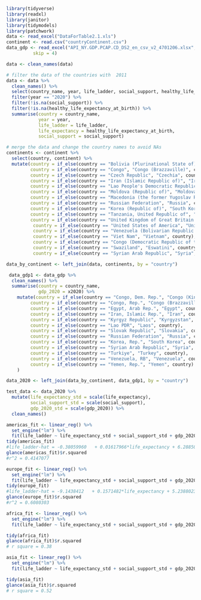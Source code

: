 ```r
library(tidyverse)
library(readxl)
library(janitor)
library(tidymodels)
library(patchwork)
data <- read_excel("DataForTable2.1.xls")
continent <- read.csv("countryContinent.csv")
data_gdp <- read_excel("API_NY.GDP.PCAP.CD_DS2_en_csv_v2_4701206.xlsx", 
          skip = 4)
```

```r
data <- clean_names(data)

# filter the data of the countries with  2011 
data <- data %>%
  clean_names() %>% 
  select(country_name, year, life_ladder, social_support, healthy_life_expectancy_at_birth) %>%
  filter(year == "2020") %>%
  filter(!is.na(social_support)) %>%
  filter(!is.na(healthy_life_expectancy_at_birth)) %>%
  summarise(country = country_name, 
            year = year,
            life_ladder = life_ladder,
            life_expectancy = healthy_life_expectancy_at_birth,
            social_support = social_support)
```

```r
# merge the data and change the country names to avoid NAs
continents <- continent %>%
  select(country, continent) %>%
  mutate(country = if_else(country == "Bolivia (Plurinational State of)", "Bolivia", country),
         country = if_else(country == "Congo", "Congo (Brazzaville)", country),
         country = if_else(country == "Czech Republic", "Czechia", country),
         country = if_else(country == "Iran (Islamic Republic of)", "Iran", country),
         country = if_else(country == "Lao People's Democratic Republic", "Laos", country),
         country = if_else(country == "Moldova (Republic of)", "Moldova", country),
         country = if_else(country == "Macedonia (the former Yugoslav Republic of)", "North Macedonia", country),
         country = if_else(country == "Russian Federation", "Russia", country),
         country = if_else(country == "Korea (Republic of)", "South Korea", country),
         country = if_else(country == "Tanzania, United Republic of", "Tanzania", country),
         country = if_else(country == "United Kingdom of Great Britain and Northern Ireland", "United Kingdom", country),
          country = if_else(country == "United States of America", "United States", country),
          country = if_else(country == "Venezuela (Bolivarian Republic of)", "Venezuela", country),
          country = if_else(country == "Viet Nam", "Vietnam", country),
          country = if_else(country == "Congo (Democratic Republic of the)", "Congo (Kinshasa)", country),
          country = if_else(country == "Swaziland", "Eswatini", country),
          country = if_else(country == "Syrian Arab Republic", "Syria", country))

data_by_continent <- left_join(data, continents, by = "country")
```

```r
 data_gdp1 <- data_gdp %>%
  clean_names() %>%
  summarise(country = country_name,
            gdp_2020 = x2020) %>%
    mutate(country = if_else(country == "Congo, Dem. Rep.", "Congo (Kinshasa)", country),
         country = if_else(country == "Congo, Rep.", "Congo (Brazzaville)", country),
         country = if_else(country == "Egypt, Arab Rep.", "Egypt", country),
         country = if_else(country == "Iran, Islamic Rep.", "Iran", country),
         country = if_else(country == "Kyrgyz Republic", "Kyrgyzstan", country),
         country = if_else(country == "Lao PDR", "Laos", country),
         country = if_else(country == "Slovak Republic", "Slovakia", country),
         country = if_else(country == "Russian Federation", "Russia", country),
         country = if_else(country == "Korea, Rep.", "South Korea", country),
         country = if_else(country == "Syrian Arab Republic", "Syria", country),
         country = if_else(country == "Turkiye", "Turkey", country),
         country = if_else(country == "Venezuela, RB", "Venezuela", country),
         country = if_else(country == "Yemen, Rep.", "Yemen", country)
    )

data_2020 <- left_join(data_by_continent, data_gdp1, by = "country")

test_data <- data_2020 %>%
  mutate(life_expectancy_std = scale(life_expectancy),
         social_support_std = scale(social_support),
         gdp_2020_std = scale(gdp_2020)) %>%
  clean_names()
```

```r
americas_fit <- linear_reg() %>%
  set_engine("lm") %>%
  fit(life_ladder ~ life_expectancy_std + social_support_std + gdp_2020_std, data = (filter(test_data, continent == "Americas")))
tidy(americas_fit)
#life_ladder-hat = -0.38059960	 + 0.01617966*life_expectancy + 6.28850281*social_support
glance(americas_fit)$r.squared
#r^2 = 0.4147077
```

```r
europe_fit <- linear_reg() %>%
  set_engine("lm") %>%
  fit(life_ladder ~ life_expectancy_std + social_support_std + gdp_2020_std, data = (filter(test_data, continent == "Europe")))
tidy(europe_fit)
#life_ladder-hat = -9.1438412	+ 0.1571482*life_expectancy + 5.2388023*social_support
glance(europe_fit)$r.squared
#r^2 = 0.6080303
```

```r
africa_fit <- linear_reg() %>%
  set_engine("lm") %>%
  fit(life_ladder ~ life_expectancy_std + social_support_std + gdp_2020_std, data = (filter(test_data, continent == "Africa")))

tidy(africa_fit)
glance(africa_fit)$r.squared
# r square = 0.38
```

```r
asia_fit <- linear_reg() %>%
  set_engine("lm") %>%
  fit(life_ladder ~ life_expectancy_std + social_support_std + gdp_2020_std, data = (filter(test_data, continent == "Asia")))

tidy(asia_fit)
glance(asia_fit)$r.squared
# r square = 0.52
```